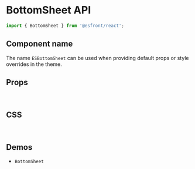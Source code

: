 
<Meta title="Components API/BottomSheet" />

# BottomSheet API

```js
import { BottomSheet } from '@esfront/react';
```

## Component name

The name `ESBottomSheet` can be used when providing default props or style overrides in the theme.

## Props

<TableInterface name="BottomSheetProps" variant="props" />

<br />

## CSS

<TableInterface name="BottomSheetClasses" variant="css" />

<br />

## Demos

<ul>
  <li>
    <LinkTo kind="components-BottomSheet" story="demo">
      <code>BottomSheet</code>
    </LinkTo>
  </li>
</ul>
